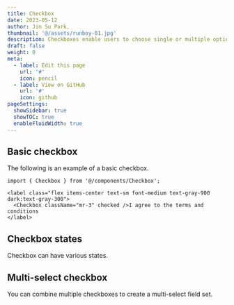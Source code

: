 ```yaml
---
title: Checkbox
date: 2023-05-12
author: Jin Su Park,
thumbnail: '@/assets/runboy-01.jpg'
description: Checkboxes enable users to choose single or multiple options from a group.
draft: false
weight: 0
meta:
  - label: Edit this page
    url: '#'
    icon: pencil
  - label: View on GitHub
    url: '#'
    icon: github
pageSettings:
  showSidebar: true
  showTOC: true
  enableFluidWidth: true
---
```



## Basic checkbox

The following is an example of a basic checkbox.

<RinseUI2 url="/components/checkbox/basic-checkbox" isPreviewOnly />

```mdx
import { Checkbox } from '@/components/Checkbox';

<label class="flex items-center text-sm font-medium text-gray-900 dark:text-gray-300">
  <Checkbox className="mr-3" checked />I agree to the terms and conditions
</label>
```

## Checkbox states

Checkbox can have various states.

<RinseUI2 url="/components/checkbox/checkbox-states"></RinseUI2>

## Multi-select checkbox

You can combine multiple checkboxes to create a multi-select field set.

<RinseUI2 url="/components/checkbox/multi-select-checkbox"></RinseUI2>
